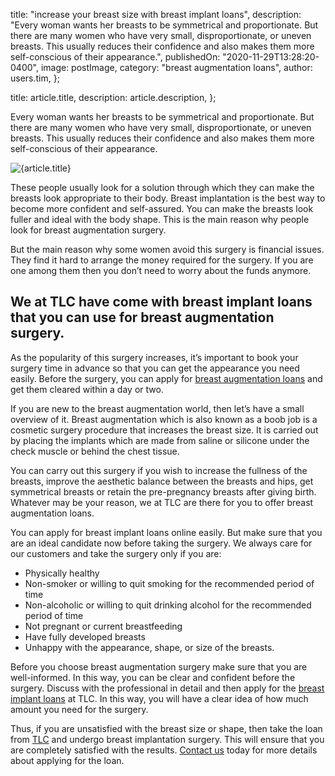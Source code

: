 
  title: "increase your breast size with breast implant loans",
  description:
    "Every woman wants her breasts to be symmetrical and proportionate. But there are many women who have very small, disproportionate, or uneven breasts. This usually reduces their confidence and also makes them more self-conscious of their appearance.",
  publishedOn: "2020-11-29T13:28:20-0400",
  image: postImage,
  category: "breast augmentation loans",
  author: users.tim,
};

  title: article.title,
  description: article.description,
};


Every woman wants her breasts to be symmetrical and proportionate. But there are many women who have very small, disproportionate, or uneven breasts. This usually reduces their confidence and also makes them more self-conscious of their appearance.

<Image src={postImage} alt={article.title} />

These people usually look for a solution through which they can make the breasts look appropriate to their body. Breast implantation is the best way to become more confident and self-assured. You can make the breasts look fuller and ideal with the body shape. This is the main reason why people look for breast augmentation surgery.

But the main reason why some women avoid this surgery is financial issues. They find it hard to arrange the money required for the surgery. If you are one among them then you don’t need to worry about the funds anymore.

## We at TLC have come with breast implant loans that you can use for breast augmentation surgery.

As the popularity of this surgery increases, it’s important to book your surgery time in advance so that you can get the appearance you need easily. Before the surgery, you can apply for [breast augmentation loans](https://tlc.com.au/why-do-you-need-breast-augmentation-loans/) and get them cleared within a day or two.

If you are new to the breast augmentation world, then let’s have a small overview of it. Breast augmentation which is also known as a boob job is a cosmetic surgery procedure that increases the breast size. It is carried out by placing the implants which are made from saline or silicone under the check muscle or behind the chest tissue.

You can carry out this surgery if you wish to increase the fullness of the breasts, improve the aesthetic balance between the breasts and hips, get symmetrical breasts or retain the pre-pregnancy breasts after giving birth. Whatever may be your reason, we at TLC are there for you to offer breast augmentation loans.

You can apply for breast implant loans online easily. But make sure that you are an ideal candidate now before taking the surgery. We always care for our customers and take the surgery only if you are:

- Physically healthy
- Non-smoker or willing to quit smoking for the recommended period of time
- Non-alcoholic or willing to quit drinking alcohol for the recommended period of time
- Not pregnant or current breastfeeding
- Have fully developed breasts
- Unhappy with the appearance, shape, or size of the breasts.

Before you choose breast augmentation surgery make sure that you are well-informed. In this way, you can be clear and confident before the surgery. Discuss with the professional in detail and then apply for the [breast implant loans](https://tlc.com.au/breast-augmentation-loan/) at TLC. In this way, you will have a clear idea of how much amount you need for the surgery.

Thus, if you are unsatisfied with the breast size or shape, then take the loan from [TLC](https://tlc.com.au/) and undergo breast implantation surgery. This will ensure that you are completely satisfied with the results. [Contact us](https://tlc.com.au/contact-us/) today for more details about applying for the loan.
